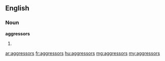 ==English==

===Noun===
'''aggressors'''

# {{plural of|aggressor}}

[[ar:aggressors]]
[[fr:aggressors]]
[[hu:aggressors]]
[[mg:aggressors]]
[[my:aggressors]]